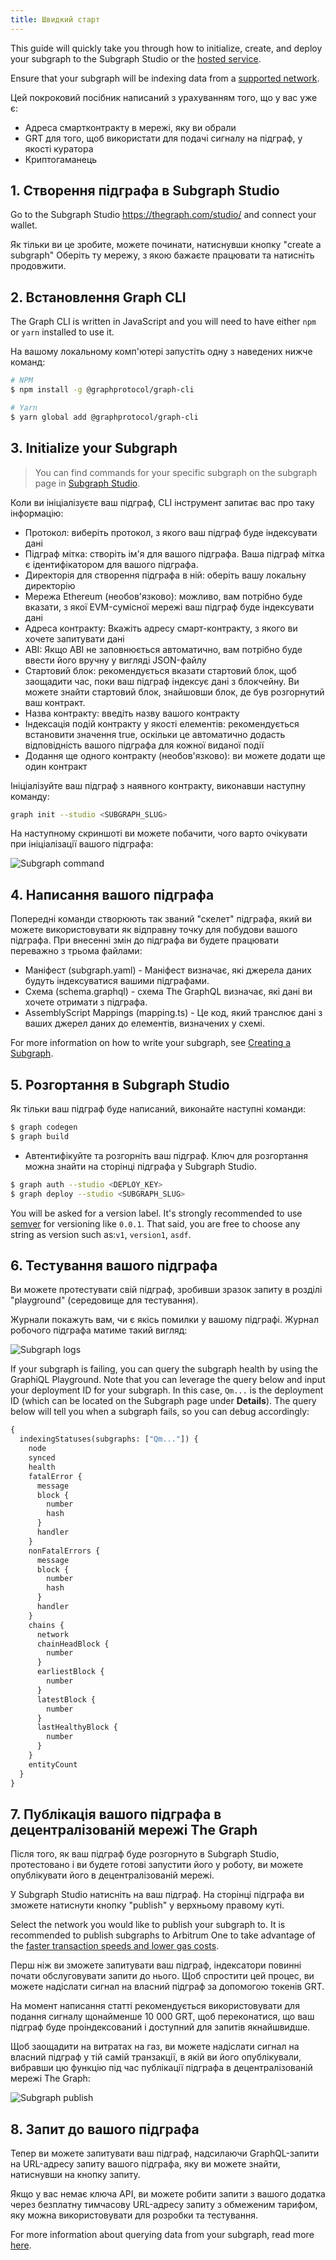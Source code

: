 ```yaml
---
title: Швидкий старт
---
```


This guide will quickly take you through how to initialize, create, and deploy your subgraph to the Subgraph Studio or the [hosted service](#hosted-service).

Ensure that your subgraph will be indexing data from a [supported network](/developing/supported-networks).

Цей покроковий посібник написаний з урахуванням того, що у вас уже є:

-   Адреса смартконтракту в мережі, яку ви обрали
-   GRT для того, щоб використати для подачі сигналу на підграф, у якості куратора
-   Криптогаманець

## 1.  Створення підграфа в Subgraph Studio

Go to the Subgraph Studio <https://thegraph.com/studio/> and connect your wallet.

Як тільки ви це зробите, можете починати, натиснувши кнопку "create a subgraph" Оберіть ту мережу, з якою бажаєте працювати та натисніть продовжити.

## 2.  Встановлення Graph CLI

The Graph CLI is written in JavaScript and you will need to have either `npm` or `yarn` installed to use it.

На вашому локальному комп'ютері запустіть одну з наведених нижче команд:

```sh
# NPM
$ npm install -g @graphprotocol/graph-cli

# Yarn
$ yarn global add @graphprotocol/graph-cli
```

## 3.  Initialize your Subgraph

> You can find commands for your specific subgraph on the subgraph page in [Subgraph Studio](https://thegraph.com/studio/).

Коли ви ініціалізуєте ваш підграф, CLI інструмент запитає вас про таку інформацію:

-   Протокол: виберіть протокол, з якого ваш підграф буде індексувати дані
-   Підграф мітка: створіть ім'я для вашого підграфа. Ваша підграф мітка є ідентифікатором для вашого підграфа.
-   Директорія для створення підграфа в ній: оберіть вашу локальну директорію
-   Мережа Ethereum (необов'язково): можливо, вам потрібно буде вказати, з якої EVM-сумісної мережі ваш підграф буде індексувати дані
-   Адреса контракту: Вкажіть адресу смарт-контракту, з якого ви хочете запитувати дані
-   ABI: Якщо ABI не заповнюється автоматично, вам потрібно буде ввести його вручну у вигляді JSON-файлу
-   Стартовий блок: рекомендується вказати стартовий блок, щоб заощадити час, поки ваш підграф індексує дані з блокчейну. Ви можете знайти стартовий блок, знайшовши блок, де був розгорнутий ваш контракт.
-   Назва контракту: введіть назву вашого контракту
-   Індексація подій контракту у якості елементів: рекомендується встановити значення true, оскільки це автоматично додасть відповідність вашого підграфа для кожної виданої події
-   Додання ще одного контракту (необов'язково): ви можете додати ще один контракт

Ініціалізуйте ваш підграф з наявного контракту, виконавши наступну команду:

```sh
graph init --studio <SUBGRAPH_SLUG>
```

На наступному скриншоті ви можете побачити, чого варто очікувати при ініціалізації вашого підграфа:

![Subgraph command](/img/subgraph-init-example.png)

## 4.  Написання вашого підграфа

Попередні команди створюють так званий "скелет" підграфа, який ви можете використовувати як відправну точку для побудови вашого підграфа. При внесенні змін до підграфа ви будете працювати переважно з трьома файлами:

-   Маніфест (subgraph.yaml) - Маніфест визначає, які джерела даних будуть індексуватися вашими підграфами.
-   Схема (schema.graphql) - схема The GraphQL визначає, які дані ви хочете отримати з підграфа.
-   AssemblyScript Mappings (mapping.ts) - Це код, який транслює дані з ваших джерел даних до елементів, визначених у схемі.

For more information on how to write your subgraph, see [Creating a Subgraph](/developing/creating-a-subgraph).

## 5.  Розгортання в Subgraph Studio

Як тільки ваш підграф буде написаний, виконайте наступні команди:

```sh
$ graph codegen
$ graph build
```

-   Автентифікуйте та розгорніть ваш підграф. Ключ для розгортання можна знайти на сторінці підграфа у Subgraph Studio.

```sh
$ graph auth --studio <DEPLOY_KEY>
$ graph deploy --studio <SUBGRAPH_SLUG>
```

You will be asked for a version label. It's strongly recommended to use [semver](https://semver.org/) for versioning like `0.0.1`. That said, you are free to choose any string as version such as:`v1`, `version1`, `asdf`.

## 6.  Тестування вашого підграфа

Ви можете протестувати свій підграф, зробивши зразок запиту в розділі "playground" (середовище для тестування).

Журнали покажуть вам, чи є якісь помилки у вашому підграфі. Журнал робочого підграфа матиме такий вигляд:

![Subgraph logs](/img/subgraph-logs-image.png)

If your subgraph is failing, you can query the subgraph health by using the GraphiQL Playground. Note that you can leverage the query below and input your deployment ID for your subgraph. In this case, `Qm...` is the deployment ID (which can be located on the Subgraph page under **Details**). The query below will tell you when a subgraph fails, so you can debug accordingly:

```graphql
{
  indexingStatuses(subgraphs: ["Qm..."]) {
    node
    synced
    health
    fatalError {
      message
      block {
        number
        hash
      }
      handler
    }
    nonFatalErrors {
      message
      block {
        number
        hash
      }
      handler
    }
    chains {
      network
      chainHeadBlock {
        number
      }
      earliestBlock {
        number
      }
      latestBlock {
        number
      }
      lastHealthyBlock {
        number
      }
    }
    entityCount
  }
}
```

## 7.  Публікація вашого підграфа в децентралізованій мережі The Graph

Після того, як ваш підграф буде розгорнуто в Subgraph Studio, протестовано і ви будете готові запустити його у роботу, ви можете опублікувати його в децентралізованій мережі.

У Subgraph Studio натисніть на ваш підграф. На сторінці підграфа ви зможете натиснути кнопку "publish" у верхньому правому куті.

Select the network you would like to publish your subgraph to. It is recommended to publish subgraphs to Arbitrum One to take advantage of the [faster transaction speeds and lower gas costs](/arbitrum/arbitrum-faq).

Перш ніж ви зможете запитувати ваш підграф, індексатори повинні почати обслуговувати запити до нього. Щоб спростити цей процес, ви можете надіслати сигнал на власний підграф за допомогою токенів GRT.

На момент написання статті рекомендується використовувати для подання сигналу щонайменше 10 000 GRT, щоб переконатися, що ваш підграф буде проіндексований і доступний для запитів якнайшвидше.

Щоб заощадити на витратах на газ, ви можете надіслати сигнал на власний підграф у тій самій транзакції, в якій ви його опублікували, вибравши цю функцію під час публікації підграфа в децентралізованій мережі The Graph:

![Subgraph publish](/img/publish-and-signal-tx.png)

## 8.  Запит до вашого підграфа

Тепер ви можете запитувати ваш підграф, надсилаючи GraphQL-запити на URL-адресу запиту вашого підграфа, яку ви можете знайти, натиснувши на кнопку запиту.

Якщо у вас немає ключа API, ви можете робити запити з вашого додатка через безплатну тимчасову URL-адресу запиту з обмеженим тарифом, яку можна використовувати для розробки та тестування.

For more information about querying data from your subgraph, read more [here](../querying/querying-the-graph/).
